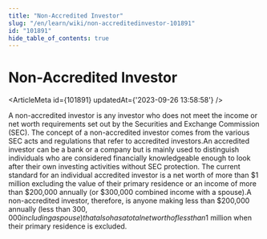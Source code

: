 ```yaml
---
title: "Non-Accredited Investor"
slug: "/en/learn/wiki/non-accreditedinvestor-101891"
id: "101891"
hide_table_of_contents: true
---
```



# Non-Accredited Investor

<ArticleMeta id={101891} updatedAt={'2023-09-26 13:58:58'} />
<div className='border-solid border-b border-t-0 my-4 border-[var(--ifm-color-gray-300)]' />

A non-accredited investor is any investor who does not meet the income or net worth requirements set out by the Securities and Exchange Commission (SEC). The concept of a non-accredited investor comes from the various SEC acts and regulations that refer to accredited investors.An accredited investor can be a bank or a company but is mainly used to distinguish individuals who are considered financially knowledgeable enough to look after their own investing activities without SEC protection. The current standard for an individual accredited investor is a net worth of more than $1 million excluding the value of their primary residence or an income of more than $200,000 annually (or $300,000 combined income with a spouse).A non-accredited investor, therefore, is anyone making less than $200,000 annually (less than $300,000 including a spouse) that also has a total net worth of less than $1 million when their primary residence is excluded.
